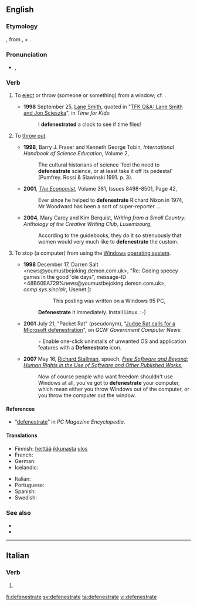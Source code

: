 {{was wotd|2006|February|28}}
==English==

===Etymology===
{{back-form|defenestration|nodot=3}}, from {{etyl|la}} {{term|de-||out|lang=la}}, + {{term|fenestra||[[window]]|lang=la}}.

===Pronunciation===
* {{IPA|/dəˈfɛnɪstɹeɪt/}}, {{X-SAMPA|/d@"fEnIstr\eIt/}}

===Verb===
{{en-verb|defenestrat|ing}}

# {{transitive}} To [[eject]] or throw (someone or something) from a window; cf. {{term|transfenestrate|lang=en}}.
#* '''1998''' September 25, [[w:Lane Smith (illustrator)|Lane Smith]], quoted in "[http://www.timeforkids.com/TFK/teachers/wr/article/0,27972,88538,00.html TFK Q&A: Lane Smith and Jon Scieszka]", in ''Time for Kids'':
#*: I '''defenestrated''' a clock to see if time flies!
# {{transitive}} To [[throw out]].
#* '''1998''', Barry J. Fraser and Kenneth George Tobin, ''International Handbook of Science Education'', Volume 2,
#*: The cultural historians of science 'feel the need to '''defenestrate''' science, or at least take it off its pedestal' (Pumfrey. Rossi & Slawinski 1991. p. 3).
#* '''2001''', ''[[w:The Economist|The Economist]]'', Volume 381, Issues 8498-8501, Page 42,
#*: Ever since he helped to '''defenestrate''' Richard Nixon in 1974, Mr Woodward has been a sort of super-reporter ...
#* '''2004''', Mary Carey and Kim Berquist, ''Writing from a Small Country: Anthology of the Creative Writing Club, Luxembourg‎'',
#*: According to the guidebooks, they do it so strenuously that women would very much like to '''defenestrate''' the custom.
# {{computing|transitive|jocular|slang}} To stop (a computer) from using the [[Windows]] [[operating system]].
#*'''1998''' December 17, Darren Salt &lt;news@youmustbejoking.demon.com.uk>, "Re: Coding speccy games in the good 'ole days", message-ID &lt;48B60EA729%news@youmustbejoking.demon.com.uk>, ''comp.sys.sinclair'', Usenet&nbsp;[http://google.com/group/comp.sys.sinclair/msg/8b00481a8be589d2]:
#*::This posting was written on a Windows 95 PC,
#*:'''Defenestrate''' it immediately. Install Linux. :-)
#* '''2001''' July 21, "Packet Rat" (pseudonym), "[http://gcn.com/articles/2001/07/21/packet-rat_633659204168370717.aspx Judge Rat calls for a Microsoft defenestration]", <!-- retrieved 2009 May 17 --> on ''GCN: Government Computer News'':
#*: ◦ Enable one-click uninstalls of unwanted OS and application features with a '''Defenestrate''' icon.
#* '''2007''' May 16, [[w:Richard Stallman|Richard Stallman]], speech, ''[[s:Free Software and Beyond: Human Rights in the Use of Software and Other Published Works|Free Software and Beyond: Human Rights in the Use of Software and Other Published Works]]'',
#*: Now of course people who want freedom shouldn't use Windows at all, you've got to '''defenestrate''' your computer, which mean either you throw Windows out of the computer, or you throw the computer out the window.

====References====
* “[http://www.pcmag.com/encyclopedia_term/0,2542,t=defenestrate&i=56449,00.asp defenestrate]” in ''PC Magazine Encyclopedia''.

====Translations====
{{trans-top|eject from a window}}
* Finnish: [[heittää]] [[ikkuna]]sta [[ulos]]
* French: {{t+|fr|défenestrer}}
* German: {{t-|de|defenestrieren}}
* Icelandic: {{t|is|henda út um glugga}}
{{trans-mid}}
* Italian: {{t+|it|defenestrare}}
* Portuguese: {{t+|pt|defenestrar}}
* Spanish: {{t+|es|defenestrar}}
* Swedish: {{t+|sv|defenestrera}}
{{trans-bottom}}

===See also===
* {{pedialite|Defenestration}}
* {{pedialite|Defenestrations of Prague}}

----

==Italian==

===Verb===
{{infl|it|verb form}}

# {{form of|[[second person plural|Second person plural]] [[present tense]] and [[imperative]]|[[defenestrare]]}}

[[fi:defenestrate]]
[[sv:defenestrate]]
[[ta:defenestrate]]
[[vi:defenestrate]]